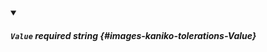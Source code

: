 
<details className="config-field" data-expandable="false" open>
<summary>

##### `Value` <span class="config-field-required" data-required="false">required</span> <span class="config-field-type">string</span> <span class="config-field-default"></span> <span class="config-field-enum"></span> {#images-kaniko-tolerations-Value}



</summary>



</details>
